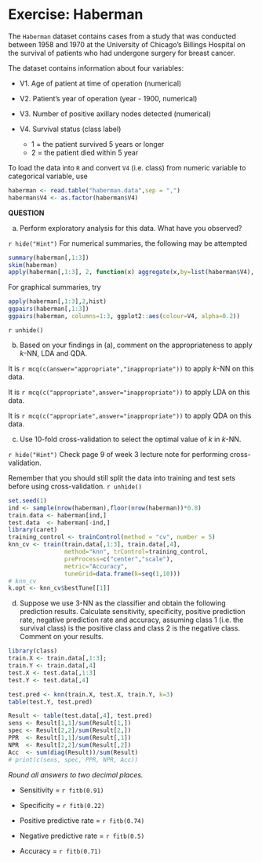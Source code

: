 # Exercise: Haberman

The `Haberman` dataset contains cases from a study that was conducted between 1958 and 1970 at the University of Chicago's Billings Hospital on the survival of patients who had undergone surgery for breast cancer. 

The dataset contains information about four variables:

* V1. Age of patient at time of operation (numerical)

* V2. Patient's year of operation (year - 1900, numerical)

* V3. Number of positive axillary nodes detected (numerical)

* V4. Survival status (class label)
  + 1 = the patient survived 5 years or longer
  + 2 = the patient died within 5 year

To load the data into `R` and convert `V4` (i.e. class) from numeric variable to categorical variable, use
```r
haberman <- read.table("haberman.data",sep = ",")
haberman$V4 <- as.factor(haberman$V4)
```

**QUESTION**

(a) Perform exploratory analysis for this data. What have you observed?

`r hide("Hint")`
For numerical summaries, the following may be attempted
```r
summary(haberman[,1:3])
skim(haberman)
apply(haberman[,1:3], 2, function(x) aggregate(x,by=list(haberman$V4), var))
```

For graphical summaries, try
```r
apply(haberman[,1:3],2,hist)
ggpairs(haberman[,1:3])
ggpairs(haberman, columns=1:3, ggplot2::aes(colour=V4, alpha=0.2))
```

`r unhide()`

(b) Based on your findings in (a), comment on the appropriateness to apply $k$-NN, LDA and QDA.

It is `r mcq(c(answer="appropriate","inappropriate"))` to apply $k$-NN on this data. 

It is `r mcq(c("appropriate",answer="inappropriate"))` to apply LDA on this data. 

It is `r mcq(c("appropriate",answer="inappropriate"))` to apply QDA on this data. 

(c) Use 10-fold cross-validation to select the optimal value of $k$ in $k$-NN. 

`r hide("Hint")`
Check page 9 of week 3 lecture note for performing cross-validation. 

Remember that you should still split the data into training and test sets before using cross-validation.
`r unhide()`

```r
set.seed(1)
ind <- sample(nrow(haberman),floor(nrow(haberman))*0.8)
train.data <- haberman[ind,]
test.data  <- haberman[-ind,]
library(caret)
training_control <- trainControl(method = "cv", number = 5)
knn_cv <- train(train.data[,1:3], train.data[,4],
                method="knn", trControl=training_control,
                preProcess=c("center","scale"),
                metric="Accuracy",
                tuneGrid=data.frame(k=seq(1,10)))
# knn_cv
k.opt <- knn_cv$bestTune[[1]]
```

(d) Suppose we use $3$-NN as the classifier and obtain the following prediction results. Calculate sensitivity, specificity, positive prediction rate, negative prediction rate and accuracy, assuming class 1 (i.e. the survival class) is the positive class and class 2 is the negative class. Comment on your results. 
```r
library(class)
train.X <- train.data[,1:3]; 
train.Y <- train.data[,4]
test.X <- test.data[,1:3]
test.Y <- test.data[,4]
```

```r
test.pred <- knn(train.X, test.X, train.Y, k=3)
table(test.Y, test.pred)
```

```r
Result <- table(test.data[,4], test.pred)
sens <- Result[1,1]/sum(Result[1,])
spec <- Result[2,2]/sum(Result[2,])
PPR  <- Result[1,1]/sum(Result[,1])
NPR  <- Result[2,2]/sum(Result[,2])
Acc  <- sum(diag(Result))/sum(Result)
# print(c(sens, spec, PPR, NPR, Acc))
```

*Round all answers to two decimal places.* 

* Sensitivity = `r fitb(0.91)`

* Specificity = `r fitb(0.22)`

* Positive predictive rate = `r fitb(0.74)`

* Negative predictive rate = `r fitb(0.5)`

* Accuracy = `r fitb(0.71)`